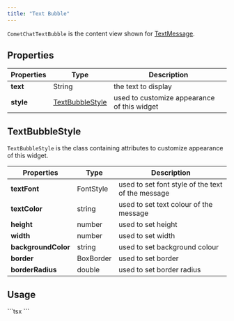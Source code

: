 ```yaml
---
title: "Text Bubble"
---
```


`CometChatTextBubble` is the content view shown for [TextMessage](/docs/sdk/react-native/send-message#text-message).

## Properties

| Properties | Type                                                                        | Description                                 |
| ---------- | --------------------------------------------------------------------------- | ------------------------------------------- |
| **text**   | String                                                                      | the text to display                         |
| **style**  | [TextBubbleStyle](/docs/ui-kit/react-native/v4/text-bubble#textbubblestyle) | used to customize appearance of this widget |

## TextBubbleStyle

`TextBubbleStyle` is the class containing attributes to customize appearance of this widget.

| Properties          | Type      | Description                                       |
| ------------------- | --------- | ------------------------------------------------- |
| **textFont**        | FontStyle | used to set font style of the text of the message |
| **textColor**       | string    | used to set text colour of the message            |
| **height**          | number    | used to set height                                |
| **width**           | number    | used to set width                                 |
| **backgroundColor** | string    | used to set background colour                     |
| **border**          | BoxBorder | used to set border                                |
| **borderRadius**    | double    | used to set border radius                         |

## Usage

<Tabs>
<Tab title="TypeScript">
```tsx
<CometChatTextBubble
  text='	Hi! how are you?',
  style={{
    backgroundColor: 'cyan'
    }}
/>
```

</Tab>

</Tabs>
